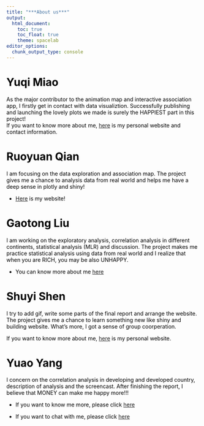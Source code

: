 ```yaml
---
title: "***About us***"
output: 
  html_document:
    toc: true
    toc_float: true
    theme: spacelab
editor_options: 
  chunk_output_type: console
---
```

<style type = "text/css">
body{ /* Normal */
    font-size: 14px;
    color: black;
}
h1.title {
font-size: 38px;
color: teal;
}
h2{ /* Header 2 */
font-size: 28px;
color: teal;
}
h3{ /* Header 3 */
font-size: 18px;
color: teal;
}
</style>

# Yuqi Miao

As the major contributor to the animation map and interactive association app, I  firstly get in contact with data visualiztion. Successfully publishing and launching the lovely plots we made is surely the HAPPIEST part in this project!  
If you want to know more about me, [here](https://yuqimiao.github.io/) is my personal website and contact information.

# Ruoyuan Qian

I am focusing on the data exploration and association map. The project gives me a chance to analysis data from real world and helps me have a deep sense in plotly and shiny! 

- [Here](https://ruoyuanqian.github.io) is my website!

# Gaotong Liu


I am working on the exploratory analysis, correlation analysis in different continents, statistical analysis (MLR) and discussion. The project makes me practice statistical analysis using data from real world and I realize that when you are RICH, you may be also UNHAPPY. 

- You can know more about me [here](https://gaotongliu.github.io/)


# Shuyi Shen
I try to add gif, write some parts of the final report and arrange the website. The project gives me a chance to learn something new like shiny and building website. What's more, I got a sense of group coorperation.

If you want to know more about me, [here](https://ss-kathy.github.io/) is my personal website.

# Yuao Yang

I concern on the correlation analysis in developing and developed country, description of analysis and the screencast.
After finishing the report, I believe that MONEY can make me happy more!!!

- If you want to know me more, please click [here](https://yuaoyang.github.io/)

- If you want to chat with me, please click [here](noway.html)


